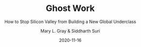 ---
date: 2020-11-16
title: 'Ghost Work'
subtitle: 'How to Stop Silicon Valley from Building a New Global Underclass'
author: 'Mary L. Gray & Siddharth Suri'
published: true
cover: './ghostwork.jpg'
type: ['antibook']
url: 'https://www.librarything.com/work/22615798'
---